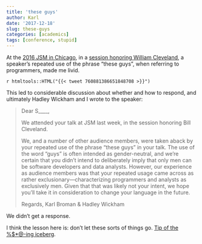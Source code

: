```yaml
---
title: 'these guys'
author: Karl
date: '2017-12-18'
slug: these-guys
categories: [academics]
tags: [conference, stupid]
---
```


At the
[2016 JSM in Chicago](https://ww2.amstat.org/meetings/jsm/2016/),
in a
[session honoring William Cleveland](https://ww2.amstat.org/meetings/jsm/2016/onlineprogram/ActivityDetails.cfm?SessionID=212769),
a speaker's repeated use of the phrase "these guys", when referring to
programmers, made me livid.

`r htmltools::HTML("{{< tweet 760881386651848708 >}}")`

This led to considerable discussion about whether and how to respond,
and ultimately Hadley Wickham and I wrote to the speaker:

> Dear S____,
>
> We attended your talk at JSM last week, in the session honoring Bill Cleveland.
>
> We, and a number of other audience members, were taken aback by your repeated use of the phrase "these guys" in your talk. The use of the word "guys" is often intended as gender-neutral, and we're certain that you didn't intend to deliberately imply that only men can be software developers and data analysts. However, our experience as audience members was that your repeated usage came across as rather exclusionary---characterizing programmers and analysts as exclusively men. Given that that was likely not your intent, we hope you'll take it in consideration to change your language in the future.
>
> Regards,
> Karl Broman & Hadley Wickham

We didn't get a response.

I think the lesson here is: don't let these sorts of things go.
[Tip of the %$*@-ing iceberg](https://medium.com/@kristianlum/statistics-we-have-a-problem-304638dc5de5).
